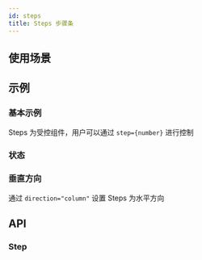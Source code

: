 ```yaml
---
id: steps
title: Steps 步骤条
---
```



## 使用场景

## 示例

### 基本示例

Steps 为受控组件，用户可以通过 `step={number}` 进行控制

<Story fn={stories.Basic} />

### 状态

<Story fn={stories.Status} />

### 垂直方向

通过 `direction="column"` 设置 Steps 为水平方向

<Story fn={stories.Column} />

## API

### Step

<PropsTable component={Steps} />
